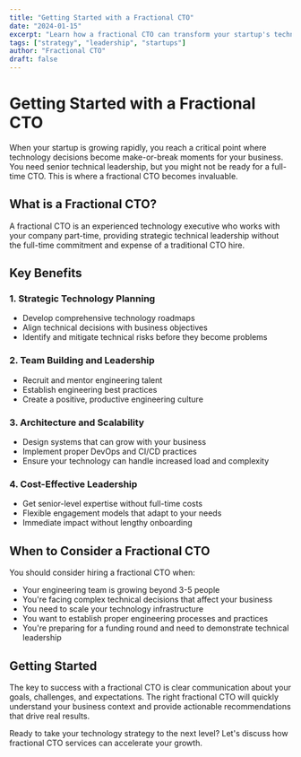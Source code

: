 ```yaml
---
title: "Getting Started with a Fractional CTO"
date: "2024-01-15"
excerpt: "Learn how a fractional CTO can transform your startup's technology strategy without the full-time commitment."
tags: ["strategy", "leadership", "startups"]
author: "Fractional CTO"
draft: false
---
```


# Getting Started with a Fractional CTO

When your startup is growing rapidly, you reach a critical point where technology decisions become make-or-break moments for your business. You need senior technical leadership, but you might not be ready for a full-time CTO. This is where a fractional CTO becomes invaluable.

## What is a Fractional CTO?

A fractional CTO is an experienced technology executive who works with your company part-time, providing strategic technical leadership without the full-time commitment and expense of a traditional CTO hire.

## Key Benefits

### 1. Strategic Technology Planning
- Develop comprehensive technology roadmaps
- Align technical decisions with business objectives
- Identify and mitigate technical risks before they become problems

### 2. Team Building and Leadership
- Recruit and mentor engineering talent
- Establish engineering best practices
- Create a positive, productive engineering culture

### 3. Architecture and Scalability
- Design systems that can grow with your business
- Implement proper DevOps and CI/CD practices
- Ensure your technology can handle increased load and complexity

### 4. Cost-Effective Leadership
- Get senior-level expertise without full-time costs
- Flexible engagement models that adapt to your needs
- Immediate impact without lengthy onboarding

## When to Consider a Fractional CTO

You should consider hiring a fractional CTO when:

- Your engineering team is growing beyond 3-5 people
- You're facing complex technical decisions that affect your business
- You need to scale your technology infrastructure
- You want to establish proper engineering processes and practices
- You're preparing for a funding round and need to demonstrate technical leadership

## Getting Started

The key to success with a fractional CTO is clear communication about your goals, challenges, and expectations. The right fractional CTO will quickly understand your business context and provide actionable recommendations that drive real results.

Ready to take your technology strategy to the next level? Let's discuss how fractional CTO services can accelerate your growth. 